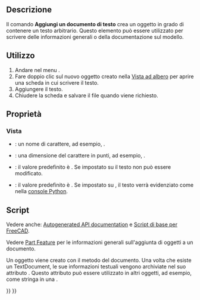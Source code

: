 <languages/>

{{Docnav/it
|[[Std_ProjectUtil/it|Utilità di progetto]]
|[[Std_DemoMode/it|Visualizza rotazione oggetti]]
|[[Std_Tools_Menu/it|Menu Strumenti]]
|IconL=Std_ProjectUtil.svg
|IconR=Std_DemoMode.svg
|IconC=Freecad.svg
}}

{{GuiCommand/it
|Name=Std_TextDocument
|Name/it=Aggiungi un documento di testo
|MenuLocation=Strumenti → Aggiungi un documento di testo
|Workbenches=Tutti
|Version=0.19
|SeeAlso=[[Draft ShapeString/it|Forma da testo di Draft]], [[Draft Text/it|Testo di Draft]]
}}

<span id="Description"></span>
==Descrizione==

Il comando '''Aggiungi un documento di testo''' crea un oggetto in grado di contenere un testo arbitrario. Questo elemento può essere utilizzato per scrivere delle informazioni generali o della documentazione sul modello.

<span id="Usage"></span>
==Utilizzo==

# Andare nel menu {{MenuCommand|Strumenti →  [[Image:Std_TextDocument.svg|16px]]Aggiungi un documento di testo}}.
# Fare doppio clic sul nuovo oggetto creato nella [[Tree_view/it|Vista ad albero]] per aprire una scheda in cui scrivere il testo.
# Aggiungere il testo.
# Chiudere la scheda e salvare il file quando viene richiesto.

<span id="Properties"></span>
==Proprietà==

<span id="View"></span>
===Vista===

{{TitleProperty|Editor}}

* {{PropertyView|Font Name|Font}}: un nome di carattere, ad esempio, {{Value|Ubuntu Mono}}.
* {{PropertyView|Font Size|Float}}: una dimensione del carattere in punti, ad esempio, {{Value|11}}.
* {{PropertyView|Read Only|Bool}}: il valore predefinito è {{FALSE}}. Se impostato su {{TRUE}} il testo non può essere modificato.
* {{PropertyView|Syntax Highlighter|Enumeration}}: il valore predefinito è {{Value|None}}. Se impostato su {{Value|Python}}, il testo verrà evidenziato come nella [[Python_console/it|console Python]].

<span id="Scripting"></span>
==Script==

Vedere anche: [https://freecad.github.io/SourceDoc/ Autogenerated API documentation] e [[FreeCAD_Scripting_Basics/it|Script di base per FreeCAD]].

Vedere [[Part_Feature/it|Part Feature]] per le informazioni generali sull'aggiunta di oggetti a un documento.

Un oggetto {{incode|App::TextDocument}} viene creato con il metodo {{incode|addObject()}} del documento. Una volta che esiste un TextDocument, le sue informazioni testuali vengono archiviate nel suo attributo {{incode|Text}}. Questo attributo può essere utilizzato in altri oggetti, ad esempio, come stringa in una {{Button|[[Image:Draft_ShapeString.svg|16px]] [[Draft_ShapeString/it|Forma da testo]] di Draft}} .

{{Code|code=
import FreeCAD as App
import Draft

doc = App.newDocument()
obj = doc.addObject("App::TextDocument", "Text_document")
obj.Text = "textual information"
doc.recompute()

obj2 = Draft.makeShapeString(obj.Text, "/usr/share/fonts/truetype/dejavu/DejaVuSans.ttf", 10)
doc.recompute()
}}


{{Docnav/it
|[[Std_ProjectUtil/it|Utilità di progetto]]
|[[Std_DemoMode/it|Visualizza rotazione oggetti]]
|[[Std_Tools_Menu/it|Menu Strumenti]]
|IconL=Std_ProjectUtil.svg
|IconR=Std_DemoMode.svg
|IconC=Freecad.svg
}}

{{Std_Base_navi{{#translation:}}}}
{{Userdocnavi{{#translation:}}}}